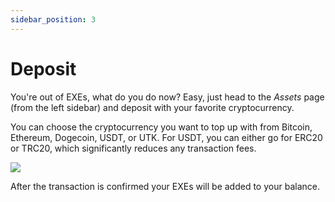 ```yaml
---
sidebar_position: 3
---
```



# Deposit

You're out of EXEs, what do you do now? Easy, just head to the _Assets_ page (from the left sidebar) and deposit with your favorite cryptocurrency.

You can choose the cryptocurrency you want to top up with from Bitcoin, Ethereum, Dogecoin, USDT, or UTK. For USDT, you can either go for ERC20 or TRC20, which significantly reduces any transaction fees.

<Image src="/img/platform/deposit.png" />

After the transaction is confirmed your EXEs will be added to your balance.
